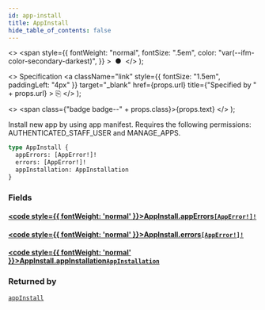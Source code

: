 ```yaml
---
id: app-install
title: AppInstall
hide_table_of_contents: false
---
```


  <>
    <span
      style={{
        fontWeight: "normal",
        fontSize: ".5em",
        color: "var(--ifm-color-secondary-darkest)",
      }}
    >
      &nbsp;●&nbsp;
    </span>
  </>
);

  <>
    Specification
    <a
      className="link"
      style={{ fontSize: "1.5em", paddingLeft: "4px" }}
      target="\_blank"
      href={props.url}
      title={"Specified by " + props.url}
    >
      ⎘
    </a>
  </>
);

  <>
    <span class={"badge badge--" + props.class}>{props.text}</span>
  </>
);

Install new app by using app manifest. Requires the following permissions: AUTHENTICATED_STAFF_USER and MANAGE_APPS.

```graphql
type AppInstall {
  appErrors: [AppError!]!
  errors: [AppError!]!
  appInstallation: AppInstallation
}
```

### Fields

#### [<code style={{ fontWeight: 'normal' }}>AppInstall.<b>appErrors</b></code>](#)<Bullet />[`[AppError!]!`](../../../developer/api-reference/objects/app-error) <Badge class="secondary" text="non-null"/> <Badge class="secondary" text="object"/>

>

#### [<code style={{ fontWeight: 'normal' }}>AppInstall.<b>errors</b></code>](#)<Bullet />[`[AppError!]!`](../../../developer/api-reference/objects/app-error) <Badge class="secondary" text="non-null"/> <Badge class="secondary" text="object"/>

>

#### [<code style={{ fontWeight: 'normal' }}>AppInstall.<b>appInstallation</b></code>](#)<Bullet />[`AppInstallation`](../../../developer/api-reference/objects/app-installation) <Badge class="secondary" text="object"/>

>

### Returned by

[`appInstall`](../../../developer/api-reference/mutations/app-install) <Badge class="secondary" text="mutation"/>
